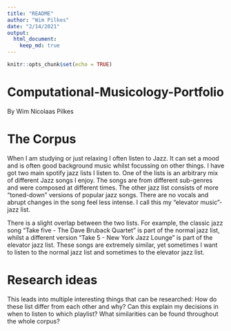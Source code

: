 ```yaml
---
title: "README"
author: "Wim Pilkes"
date: "2/14/2021"
output:
  html_document:
    keep_md: true
---
```


```r
knitr::opts_chunk$set(echo = TRUE)
```




# Computational-Musicology-Portfolio
By Wim Nicolaas Pilkes


# The Corpus
When I am studying or just relaxing I often listen to Jazz. It can set a mood and is often good background music whilst focussing on other things. I have got two main spotify jazz lists I listen to.
One of the lists is an arbitrary mix of different Jazz songs I enjoy. The songs are from different sub-genres and were composed at different times. 
The other jazz list consists of more "toned-down" versions of popular jazz songs. There are no vocals and abrupt changes in the song feel less intense. I call this my "elevator music"-jazz list.

There is a slight overlap between the two lists. For example, the classic jazz song "Take five - The Dave Bruback Quartet" is part of the normal jazz list, whilst a different version "Take 5 - New York Jazz Lounge" is part of the elevator jazz list. These songs are extremely similar, yet sometimes I want to listen to the normal jazz list and sometimes to the elevator jazz list.

# Research ideas
This leads into multiple interesting things that can be researched:
How do these list differ from each other and why? Can this explain my decisions in when to listen to which playlist? What similarities can be found throughout the whole corpus?

